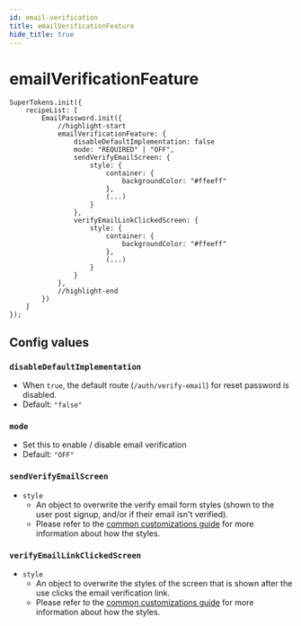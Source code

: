 ```yaml
---
id: email-verification
title: emailVerificationFeature
hide_title: true
---
```


# emailVerificationFeature

```tsx
SuperTokens.init({
    recipeList: [
        EmailPassword.init({
            //highlight-start
            emailVerificationFeature: {
                disableDefaultImplementation: false
                mode: "REQUIRED" | "OFF",
                sendVerifyEmailScreen: {
                    style: {
                        container: {
                            backgroundColor: "#ffeeff"
                        },
                        (...)
                    }
                },
                verifyEmailLinkClickedScreen: {
                    style: {
                        container: {
                            backgroundColor: "#ffeeff"
                        },
                        (...)
                    }
                }
            },
            //highlight-end
        })
    ]
});
```

## Config values

### `disableDefaultImplementation`
- When `true`, the default route (`/auth/verify-email`) for reset password is disabled.
- Default: `"false"`

### `mode`
- Set this to enable / disable email verification
- Default: `"OFF"`

### `sendVerifyEmailScreen`
- `style` 
    - An object to overwrite the verify email form styles (shown to the user post signup, and/or if their email isn't verified). 
    - Please refer to the [common customizations guide](/docs/emailpassword/common-customizations/styling/changing-style) for more information about how the styles.

### `verifyEmailLinkClickedScreen`
- `style` 
    - An object to overwrite the styles of the screen that is shown after the use clicks the email verification link.
    - Please refer to the [common customizations guide](/docs/emailpassword/common-customizations/styling/changing-style) for more information about how the styles.